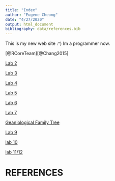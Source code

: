 ```yaml
---
title: "Index"
author: "Eugene Cheong"
date: "4/27/2020"
output: html_document
bibliography: data/references.bib
---
```



This is my new web site :^) Im a programmer now. 

[@RCoreTeam][@Chang2015]

[Lab 2](lab2_eccm.html) 

[Lab 3](lab3_eccm.html)

[Lab 4](lab4_eccm.html)

[Lab 5](lab5_eccm.html)

[Lab 6](lab6_eccm.html)

[Lab 7](lab7_eccm.html)

[Geaniological Family Tree](Genealogical-Family-Tree.html)

[Lab 9](lab9_eccm.html)

[lab 10](lab10_eccm.html)

[lab 11/12](https://eugeneccm.shinyapps.io/Lab11and12/)

# REFERENCES
